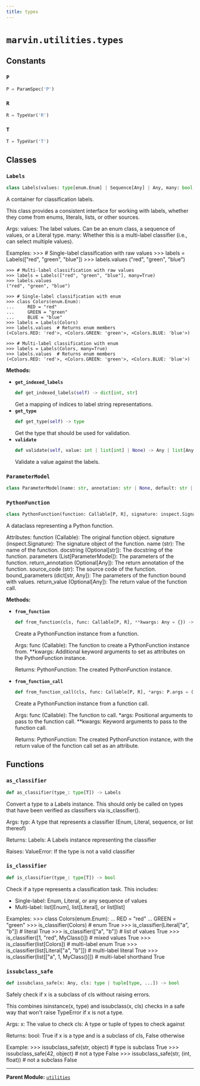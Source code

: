 ```yaml
---
title: types
---
```


# `marvin.utilities.types`

## Constants

### `P`
```python
P = ParamSpec('P')
```

### `R`
```python
R = TypeVar('R')
```

### `T`
```python
T = TypeVar('T')
```

## Classes

### `Labels`
```python
class Labels(values: type[enum.Enum] | Sequence[Any] | Any, many: bool = False)
```
A container for classification labels.

This class provides a consistent interface for working with labels,
whether they come from enums, literals, lists, or other sources.

Args:
    values: The label values. Can be an enum class, a sequence of values,
        or a Literal type.
    many: Whether this is a multi-label classifier (i.e., can select
        multiple values).

Examples:
    >>> # Single-label classification with raw values
    >>> labels = Labels(["red", "green", "blue"])
    >>> labels.values
    ("red", "green", "blue")

    >>> # Multi-label classification with raw values
    >>> labels = Labels(["red", "green", "blue"], many=True)
    >>> labels.values
    ("red", "green", "blue")

    >>> # Single-label classification with enum
    >>> class Colors(enum.Enum):
    ...     RED = "red"
    ...     GREEN = "green"
    ...     BLUE = "blue"
    >>> labels = Labels(Colors)
    >>> labels.values  # Returns enum members
    (<Colors.RED: 'red'>, <Colors.GREEN: 'green'>, <Colors.BLUE: 'blue'>)

    >>> # Multi-label classification with enum
    >>> labels = Labels(Colors, many=True)
    >>> labels.values  # Returns enum members
    (<Colors.RED: 'red'>, <Colors.GREEN: 'green'>, <Colors.BLUE: 'blue'>)

**Methods:**

- **`get_indexed_labels`**
  ```python
  def get_indexed_labels(self) -> dict[int, str]
  ```
  Get a mapping of indices to label string representations.
- **`get_type`**
  ```python
  def get_type(self) -> type
  ```
  Get the type that should be used for validation.
- **`validate`**
  ```python
  def validate(self, value: int | list[int] | None) -> Any | list[Any]
  ```
  Validate a value against the labels.

### `ParameterModel`
```python
class ParameterModel(name: str, annotation: str | None, default: str | None)
```

### `PythonFunction`
```python
class PythonFunction(function: Callable[P, R], signature: inspect.Signature, name: str, parameters: list[ParameterModel], docstring: str | None = None, return_annotation: Any | None = None, source_code: str | None = None, bound_parameters: dict[str, Any] = dict(), return_value: Any | None = None)
```
A dataclass representing a Python function.

Attributes:
    function (Callable): The original function object.
    signature (inspect.Signature): The signature object of the function.
    name (str): The name of the function.
    docstring (Optional[str]): The docstring of the function.
    parameters (List[ParameterModel]): The parameters of the function.
    return_annotation (Optional[Any]): The return annotation of the function.
    source_code (str): The source code of the function.
    bound_parameters (dict[str, Any]): The parameters of the function bound with values.
    return_value (Optional[Any]): The return value of the function call.

**Methods:**

- **`from_function`**
  ```python
  def from_function(cls, func: Callable[P, R], **kwargs: Any = {}) -> PythonFunction[P, R]
  ```
  Create a PythonFunction instance from a function.
  
  Args:
      func (Callable): The function to create a PythonFunction instance from.
      **kwargs: Additional keyword arguments to set as attributes on the PythonFunction instance.
  
  Returns:
      PythonFunction: The created PythonFunction instance.
- **`from_function_call`**
  ```python
  def from_function_call(cls, func: Callable[P, R], *args: P.args = (), **kwargs: P.kwargs = {}) -> PythonFunction[P, R]
  ```
  Create a PythonFunction instance from a function call.
  
  Args:
      func (Callable): The function to call.
      *args: Positional arguments to pass to the function call.
      **kwargs: Keyword arguments to pass to the function call.
  
  Returns:
      PythonFunction: The created PythonFunction instance, with the return value of the function call set as an attribute.

## Functions

### `as_classifier`
```python
def as_classifier(type_: type[T]) -> Labels
```
Convert a type to a Labels instance.
This should only be called on types that have been verified as classifiers via is_classifier().

Args:
    typ: A type that represents a classifier (Enum, Literal, sequence, or list thereof)

Returns:
    Labels: A Labels instance representing the classifier

Raises:
    ValueError: If the type is not a valid classifier

### `is_classifier`
```python
def is_classifier(type_: type[T]) -> bool
```
Check if a type represents a classification task.
This includes:
- Single-label: Enum, Literal, or any sequence of values
- Multi-label: list[Enum], list[Literal], or list[list]

Examples:
    >>> class Colors(enum.Enum):
    ...     RED = "red"
    ...     GREEN = "green"
    >>> is_classifier(Colors)  # enum
    True
    >>> is_classifier(Literal["a", "b"])  # literal
    True
    >>> is_classifier(["a", "b"])  # list of values
    True
    >>> is_classifier([1, "red", MyClass()])  # mixed values
    True
    >>> is_classifier(list[Colors])  # multi-label enum
    True
    >>> is_classifier(list[Literal["a", "b"]])  # multi-label literal
    True
    >>> is_classifier(list[["a", 1, MyClass()]])  # multi-label shorthand
    True

### `issubclass_safe`
```python
def issubclass_safe(x: Any, cls: type | tuple[type, ...]) -> bool
```
Safely check if x is a subclass of cls without raising errors.

This combines isinstance(x, type) and issubclass(x, cls) checks in a safe way
that won't raise TypeError if x is not a type.

Args:
    x: The value to check
    cls: A type or tuple of types to check against

Returns:
    bool: True if x is a type and is a subclass of cls, False otherwise

Example:
    >>> issubclass_safe(str, object)  # type is subclass
    True
    >>> issubclass_safe(42, object)  # not a type
    False
    >>> issubclass_safe(str, (int, float))  # not a subclass
    False

---

**Parent Module:** [`utilities`](marvin-utilities)
